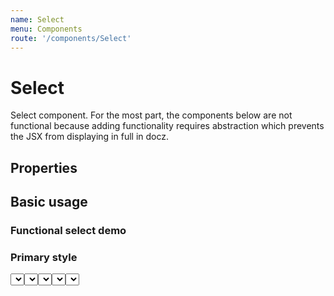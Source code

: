 ```yaml
---
name: Select
menu: Components
route: '/components/Select'
---
```





# Select

Select component. For the most part, the components below are not functional because adding functionality requires abstraction which prevents the JSX from displaying in full in docz.
 
## Properties
<Props of={Select} />

## Basic usage

### Functional select demo
<FunctionalSelect />

### Primary style
<Playground>
<BlockContainer>
<Select   
        options={[
            {id: '1', name: '1', value: '1'},
            {id: '2', name: '2', value: '2'}
        ]}
        selectedValue={''}
        resetSelectedValue={() =>  {}}
        handleSelectChange={() => {}}
        id='selectone'
        label='Normal select'
/>
</BlockContainer>
<BlockContainer>
<Select   
        options={[
            {id: '1', name: '1', value: '1'},
            {id: '2', name: 'Select with selected value', value: '2'}
        ]}
        selectedValue='2'
        resetSelectedValue={() =>  {}}
        handleSelectChange={() => {}}
        id='select_two'
        label='Select with selected value'
/>
</BlockContainer>
<BlockContainer>
<Select   
        options={[
            {id: '1', name: '1', value: '1'},
            {id: '2', name: 'Select with selected value and no reset controls', value: '2'}
        ]}
        selectedValue='2'
        resetSelectedValue={() =>  {}}
        handleSelectChange={() => {}}
        id='select_noreset'
        showResetControls={false}
        label='Select with selected value and no reset controls'
/>
</BlockContainer>
<BlockContainer>
<Select   
        options={[]}
        selectedValue=''
        resetSelectedValue={() =>  {}}
        handleSelectChange={() => {}}
        id='empty_select'
        showResetControls={false}
        label='Empty select with no options'
/>
</BlockContainer>
</Playground>

### Secondary style
<Playground>
<BlockContainer>
<Select   
        options={[
            {id: '1', name: '1', value: '1'},
            {id: '2', name: '2', value: '2'}
        ]}
        selectedValue={''}
        resetSelectedValue={() =>  {}}
        handleSelectChange={() => {}}
        id='empty'
        label='Select with secondary style'
        selectType='secondary'
/>
</BlockContainer>
</Playground>